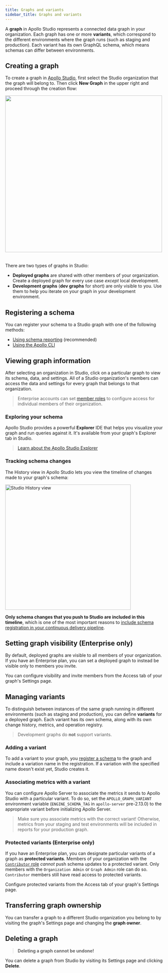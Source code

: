 ```yaml
---
title: Graphs and variants
sidebar_title: Graphs and variants
---
```


A **graph** in Apollo Studio represents a connected data graph in your organization. Each graph has one or more **variants**, which correspond to the different environments where the graph runs (such as staging and production). Each variant has its own GraphQL schema, which means schemas can differ between environments.

## Creating a graph

To create a graph in [Apollo Studio](https://studio.apollographql.com/), first select the Studio organization that the graph will belong to. Then click **New Graph** in the upper right and proceed through the creation flow:

<img class="screenshot" src="../img/graph-creation.jpg" width="500" style="margin-bottom: 20px;" />

There are two types of graphs in Studio:

* **Deployed graphs** are shared with other members of your organization. Create a deployed graph for every use case _except_ local development.
* **Development graphs** (**dev graphs** for short) are only visible to you. Use them to help you iterate on your graph in your development environment.

## Registering a schema

You can register your schema to a Studio graph with one of the following methods:

* [Using schema reporting](../schema/schema-reporting/) (recommended)
* [Using the Apollo CLI](../schema/cli-registration/)

## Viewing graph information

After selecting an organization in Studio, click on a particular graph
to view its schema, data, and settings. All of a Studio organization's members can access the data and settings for every graph that belongs to that organization.

> Enterprise accounts can set [member roles](./members/#organization-wide-member-roles) to configure access for individual members of their organization.

### Exploring your schema

Apollo Studio provides a powerful **Explorer** IDE that helps you visualize your graph and run queries against it. It's available from your graph's Explorer tab in Studio.

> [Learn about the Apollo Studio Explorer](../explorer/)

### Tracking schema changes

The History view in Apollo Studio lets you view the timeline of changes made to your graph's schema:

<img src="../img//schema-history.jpg" class="screenshot" alt="Studio History view" width="400"></img>

**Only schema changes that you push to Studio are included in this timeline**, which is one of the most important reasons to [include schema registration in your continuous delivery pipeline](../schema/cli-registration/#registering-with-continuous-delivery).

## Setting graph visibility (Enterprise only)

By default, deployed graphs are visible to all members of your organization. If you have an Enterprise plan, you can set a deployed graph to instead be visible only to members you invite. 

You can configure visibility and invite members from the Access tab of your graph's Settings page.

## Managing variants

To distinguish between instances of the same graph running in different environments (such as staging and production), you can define **variants** for a deployed graph. Each variant has its own schema, along with its own change history, metrics, and operation registry.

> Development graphs do **not** support variants.

### Adding a variant

To add a variant to your graph, you [register a schema](#registering-a-schema) to the graph and include a variation name in the registration. If a variation with the specified name doesn't exist yet, Studio creates it.

### Associating metrics with a variant

You can configure Apollo Server to associate the metrics it sends to Apollo Studio with a particular variant. To do so, set the `APOLLO_GRAPH_VARIANT` environment variable (`ENGINE_SCHEMA_TAG` in `apollo-server` pre-2.13.0) to the appropriate variant before initializing Apollo Server.

> Make sure you associate metrics with the correct variant! Otherwise, metrics from your staging and test environments will be included in reports for your production graph.

### Protected variants (Enterprise only)

If you have an Enterprise plan, you can designate particular variants of a graph as **protected variants**. Members of your organization with the [`Contributor` role](/org/members/#organization-wide-member-roles) _cannot_ push schema updates to a protected variant. Only members with the `Organization Admin` or `Graph Admin` role can do so. `Contributor` members still have read access to protected variants.

Configure protected variants from the Access tab of your graph's Settings page.

## Transferring graph ownership

You can transfer a graph to a different Studio organization you belong to
by visiting the graph's Settings page and changing the **graph owner**.

## Deleting a graph

> **Deleting a graph cannot be undone!**

You can delete a graph from Studio by visiting its Settings page and clicking
**Delete**.
